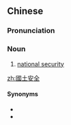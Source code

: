 ==Chinese==
{{zh-forms|s=国土安全|type=22}}

===Pronunciation===
{{zh-pron
|m=guótǔ ānquán
|c=gwok3 tou2 on1 cyun4
|cat=n
}}

===Noun===
{{zh-noun}}

# [[national security]]

[[zh:國土安全]]

====Synonyms====
* {{zh-l|國家安全}}
* {{zh-l|民族安全}}